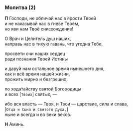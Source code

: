 ### Молитва (2)

**П** Господи, не обличай нас в ярости Твоей  
и не наказывай нас в гневе Твоём,  
но яви нам Твоё снисхождение!

О Врач и Целитель душ наших,  
направь нас в тихую гавань, что угодна Тебе,

просвети очи наших сердец  
ради познания Твоей Истины

и дару́й нам остальное время нынешнего дня,  
как и всё время нашей жизни,  
прожить мирно и безгрешно,

по хода́тайству святой Богородицы  
и всех <R>[</R>`Твоих`<R>]</R> святых, —

ибо вся власть — Твоя, и Твои — царствие, сила и слава,  
<R>[</R>`Отца и Сына и Святого Духа,`<R>]</R>  
ныне и всегда и во веки веков.

**Н** Аминь.
